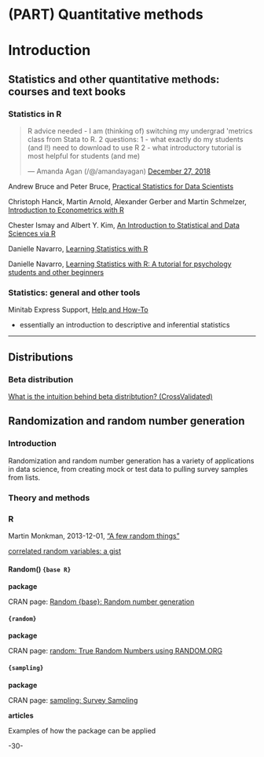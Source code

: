# (PART) Quantitative methods {-} 


# Introduction {#quantitativemethods1}


## Statistics and other quantitative methods: courses and text books

### Statistics in R

<blockquote class="twitter-tweet" data-lang="en"><p lang="en" dir="ltr">R advice needed - I am (thinking of) switching my undergrad &#39;metrics class from Stata to R.  2 questions: 1 - what exactly do my students (and I!) need to download to use R  2 - what introductory tutorial is most helpful for students (and me)</p>&mdash; Amanda Agan (/@/amandayagan) <a href="https://twitter.com/amandayagan/status/1078392069503229958?ref_src=twsrc%5Etfw">December 27, 2018</a></blockquote>
<script async src="https://platform.twitter.com/widgets.js" charset="utf-8"></script>


Andrew Bruce and Peter Bruce, [Practical Statistics for Data Scientists](https://www.oreilly.com/library/view/practical-statistics-for/9781491952955/)


Christoph Hanck, Martin Arnold, Alexander Gerber and Martin Schmelzer, [Introduction to Econometrics with R](https://www.econometrics-with-r.org/index.html)

Chester Ismay and Albert Y. Kim, [An Introduction to Statistical and Data Sciences via R](https://moderndive.com/index.html)

Danielle Navarro, [Learning Statistics with R](https://learningstatisticswithr.com/)

Danielle Navarro, [Learning Statistics with R: A tutorial for psychology students and other beginners](https://open.umn.edu/opentextbooks/textbooks/learning-statistics-with-r-a-tutorial-for-psychology-students-and-other-beginners)


### Statistics: general and other tools

Minitab Express Support, [Help and How-To](https://support.minitab.com/en-us/minitab-express/1/help-and-how-to/help-and-how-to/)

* essentially an introduction to descriptive and inferential statistics




***

## Distributions

### Beta distribution

[What is the intuition behind beta distribtution? (CrossValidated)](http://stats.stackexchange.com/questions/47771/what-is-the-intuition-behind-beta-distribution)



## Randomization and random number generation


### Introduction

Randomization and random number generation has a variety of applications in data science, from creating mock or test data to pulling survey samples from lists.


### Theory and methods



### R

Martin Monkman, 2013-12-01, ["A few random things"](http://bayesball.blogspot.ca/2013/12/a-few-random-things.html)

[correlated random variables: a gist](https://gist.github.com/MonkmanMH/a8b58f9cb140d702139b75467806c6d1)


#### Random() `{base R}`

**package**

CRAN page: [Random {base}: Random number generation](http://stat.ethz.ch/R-manual/R-devel/library/base/html/Random.html)



#### `{random}`

**package**

CRAN page: [random: True Random Numbers using RANDOM.ORG](https://cran.r-project.org/package=random/)


#### `{sampling}`

**package**

CRAN page: [sampling: Survey Sampling](https://cran.r-project.org/package=sampling)

**articles**

Examples of how the package can be applied



-30-
